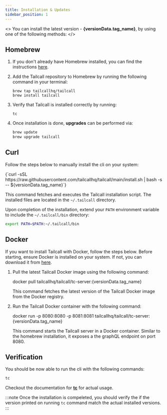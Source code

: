 ```yaml
---
title: Installation & Updates
sidebar_position: 1
---
```



<>
  You can install the latest version - <b> {versionData.tag_name}</b>, by using
  one of the following methods:
</>

## Homebrew

1. If you don't already have Homebrew installed, you can find the instructions [here](https://brew.sh/).

2. Add the Tailcall repository to Homebrew by running the following command in your terminal:
   ```shell
   brew tap tailcallhq/tailcall
   brew install tailcall
   ```
3. Verify that Tailcall is installed correctly by running:

   ```shell
   tc
   ```

4. Once installation is done, **upgrades** can be performed via:

   ```bash
   brew update
   brew upgrade tailcall
   ```

## Curl

Follow the steps below to manually install the cli on your system:

<CodeBlock language="bash">
  {`curl -sSL https://raw.githubusercontent.com/tailcallhq/tailcall/main/install.sh | bash -s -- ${versionData.tag_name}`}
</CodeBlock>

This command fetches and executes the Tailcall installation script. The installed files are located in the `~/.tailcall` directory.

Upon completion of the installation, extend your `PATH` environment variable to include the `~/.tailcall/bin` directory:

```bash
export PATH=$PATH:~/.tailcall/bin
```

## Docker

If you want to install Tailcall with Docker, follow the steps below. Before starting, ensure Docker is installed on your system. If not, you can download it from [here](https://www.docker.com/products/docker-desktop).

1. Pull the latest Tailcall Docker image using the following command:

   <CodeBlock language="bash">
     docker pull tailcallhq/tailcall/tc-server:{versionData.tag_name}
   </CodeBlock>

   This command fetches the latest version of the Tailcall Docker image from the Docker registry.

2. Run the Tailcall Docker container with the following command:

   <CodeBlock language="bash">
     docker run -p 8080:8080 -p 8081:8081 tailcallhq/tailcall/tc-server:
     {versionData.tag_name}
   </CodeBlock>

   This command starts the Tailcall server in a Docker container. Similar to the homebrew installation, it exposes a the graphQL endpoint on port 8080.

## Verification

You should be now able to run the cli with the following commands:

```bash
tc
```

Checkout the documentation for **[tc]** for actual usage.

:::note
Once the installation is compeleted, you should verify the if the version printed on running `tc` command match the actual installed versions.
:::

[tc]: /docs/intro/cli
[CLI]: /docs/intro/cli
